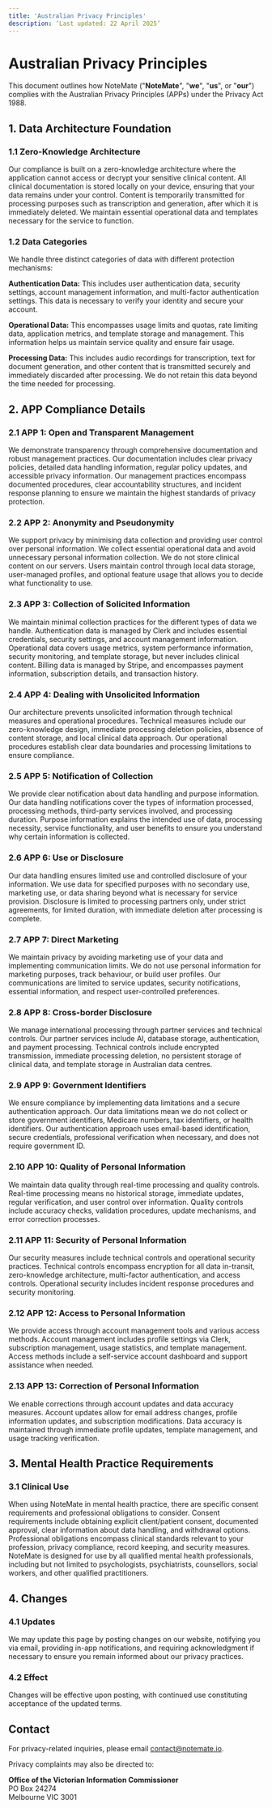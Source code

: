 ```yaml
---
title: 'Australian Privacy Principles'
description: ‘Last updated: 22 April 2025’
---
```


# Australian Privacy Principles

This document outlines how NoteMate ("**NoteMate**", "**we**", "**us**", or "**our**") complies with the Australian Privacy Principles (APPs) under the Privacy Act 1988.

## 1. Data Architecture Foundation

### 1.1 Zero-Knowledge Architecture

Our compliance is built on a zero-knowledge architecture where the application cannot access or decrypt your sensitive clinical content. All clinical documentation is stored locally on your device, ensuring that your data remains under your control. Content is temporarily transmitted for processing purposes such as transcription and generation, after which it is immediately deleted. We maintain essential operational data and templates necessary for the service to function.

### 1.2 Data Categories

We handle three distinct categories of data with different protection mechanisms:

**Authentication Data:** This includes user authentication data, security settings, account management information, and multi-factor authentication settings. This data is necessary to verify your identity and secure your account.

**Operational Data:** This encompasses usage limits and quotas, rate limiting data, application metrics, and template storage and management. This information helps us maintain service quality and ensure fair usage.

**Processing Data:** This includes audio recordings for transcription, text for document generation, and other content that is transmitted securely and immediately discarded after processing. We do not retain this data beyond the time needed for processing.

## 2. APP Compliance Details

### 2.1 APP 1: Open and Transparent Management

We demonstrate transparency through comprehensive documentation and robust management practices. Our documentation includes clear privacy policies, detailed data handling information, regular policy updates, and accessible privacy information. Our management practices encompass documented procedures, clear accountability structures, and incident response planning to ensure we maintain the highest standards of privacy protection.

### 2.2 APP 2: Anonymity and Pseudonymity

We support privacy by minimising data collection and providing user control over personal information. We collect essential operational data and avoid unnecessary personal information collection. We do not store clinical content on our servers. Users maintain control through local data storage, user-managed profiles, and optional feature usage that allows you to decide what functionality to use.

### 2.3 APP 3: Collection of Solicited Information

We maintain minimal collection practices for the different types of data we handle. Authentication data is managed by Clerk and includes essential credentials, security settings, and account management information. Operational data covers usage metrics, system performance information, security monitoring, and template storage, but never includes clinical content. Billing data is managed by Stripe, and encompasses payment information, subscription details, and transaction history.

### 2.4 APP 4: Dealing with Unsolicited Information

Our architecture prevents unsolicited information through technical measures and operational procedures. Technical measures include our zero-knowledge design, immediate processing deletion policies, absence of content storage, and local clinical data approach. Our operational procedures establish clear data boundaries and processing limitations to ensure compliance.

### 2.5 APP 5: Notification of Collection

We provide clear notification about data handling and purpose information. Our data handling notifications cover the types of information processed, processing methods, third-party services involved, and processing duration. Purpose information explains the intended use of data, processing necessity, service functionality, and user benefits to ensure you understand why certain information is collected.

### 2.6 APP 6: Use or Disclosure

Our data handling ensures limited use and controlled disclosure of your information. We use data for specified purposes with no secondary use, marketing use, or data sharing beyond what is necessary for service provision. Disclosure is limited to processing partners only, under strict agreements, for limited duration, with immediate deletion after processing is complete.

### 2.7 APP 7: Direct Marketing

We maintain privacy by avoiding marketing use of your data and implementing communication limits. We do not use personal information for marketing purposes, track behaviour, or build user profiles. Our communications are limited to service updates, security notifications, essential information, and respect user-controlled preferences.

### 2.8 APP 8: Cross-border Disclosure

We manage international processing through partner services and technical controls. Our partner services include AI, database storage, authentication, and payment processing. Technical controls include encrypted transmission, immediate processing deletion, no persistent storage of clinical data, and template storage in Australian data centres.

### 2.9 APP 9: Government Identifiers

We ensure compliance by implementing data limitations and a secure authentication approach. Our data limitations mean we do not collect or store government identifiers, Medicare numbers, tax identifiers, or health identifiers. Our authentication approach uses email-based identification, secure credentials, professional verification when necessary, and does not require government ID.

### 2.10 APP 10: Quality of Personal Information

We maintain data quality through real-time processing and quality controls. Real-time processing means no historical storage, immediate updates, regular verification, and user control over information. Quality controls include accuracy checks, validation procedures, update mechanisms, and error correction processes.

### 2.11 APP 11: Security of Personal Information

Our security measures include technical controls and operational security practices. Technical controls encompass encryption for all data in-transit, zero-knowledge architecture, multi-factor authentication, and access controls. Operational security includes incident response procedures and security monitoring.

### 2.12 APP 12: Access to Personal Information

We provide access through account management tools and various access methods. Account management includes profile settings via Clerk, subscription management, usage statistics, and template management. Access methods include a self-service account dashboard and support assistance when needed.

### 2.13 APP 13: Correction of Personal Information

We enable corrections through account updates and data accuracy measures. Account updates allow for email address changes, profile information updates, and subscription modifications. Data accuracy is maintained through immediate profile updates, template management, and usage tracking verification.

## 3. Mental Health Practice Requirements

### 3.1 Clinical Use

When using NoteMate in mental health practice, there are specific consent requirements and professional obligations to consider. Consent requirements include obtaining explicit client/patient consent, documented approval, clear information about data handling, and withdrawal options. Professional obligations encompass clinical standards relevant to your profession, privacy compliance, record keeping, and security measures. NoteMate is designed for use by all qualified mental health professionals, including but not limited to psychologists, psychiatrists, counsellors, social workers, and other qualified practitioners.

## 4. Changes

### 4.1 Updates

We may update this page by posting changes on our website, notifying you via email, providing in-app notifications, and requiring acknowledgment if necessary to ensure you remain informed about our privacy practices.

### 4.2 Effect

Changes will be effective upon posting, with continued use constituting acceptance of the updated terms.

## Contact

For privacy-related inquiries, please email contact@notemate.io.

Privacy complaints may also be directed to:  
  
**Office of the Victorian Information Commissioner**  
PO Box 24274  
Melbourne VIC 3001